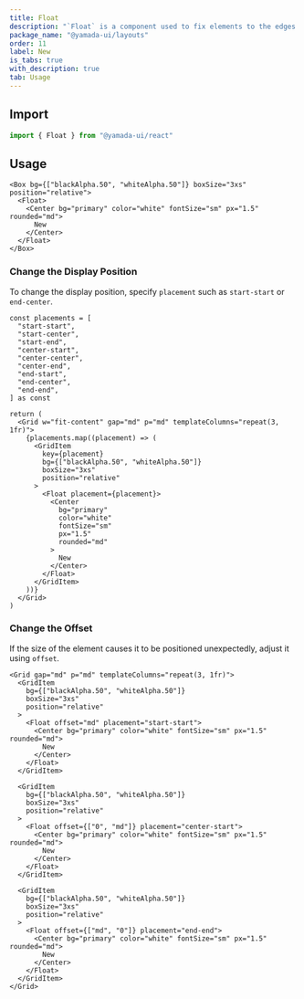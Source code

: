 ```yaml
---
title: Float
description: "`Float` is a component used to fix elements to the edges of a container."
package_name: "@yamada-ui/layouts"
order: 11
label: New
is_tabs: true
with_description: true
tab: Usage
---
```


## Import

```ts
import { Float } from "@yamada-ui/react"
```

## Usage

```tsx
<Box bg={["blackAlpha.50", "whiteAlpha.50"]} boxSize="3xs" position="relative">
  <Float>
    <Center bg="primary" color="white" fontSize="sm" px="1.5" rounded="md">
      New
    </Center>
  </Float>
</Box>
```

### Change the Display Position

To change the display position, specify `placement` such as `start-start` or `end-center`.

```tsx functional=true
const placements = [
  "start-start",
  "start-center",
  "start-end",
  "center-start",
  "center-center",
  "center-end",
  "end-start",
  "end-center",
  "end-end",
] as const

return (
  <Grid w="fit-content" gap="md" p="md" templateColumns="repeat(3, 1fr)">
    {placements.map((placement) => (
      <GridItem
        key={placement}
        bg={["blackAlpha.50", "whiteAlpha.50"]}
        boxSize="3xs"
        position="relative"
      >
        <Float placement={placement}>
          <Center
            bg="primary"
            color="white"
            fontSize="sm"
            px="1.5"
            rounded="md"
          >
            New
          </Center>
        </Float>
      </GridItem>
    ))}
  </Grid>
)
```

### Change the Offset

If the size of the element causes it to be positioned unexpectedly, adjust it using `offset`.

```tsx
<Grid gap="md" p="md" templateColumns="repeat(3, 1fr)">
  <GridItem
    bg={["blackAlpha.50", "whiteAlpha.50"]}
    boxSize="3xs"
    position="relative"
  >
    <Float offset="md" placement="start-start">
      <Center bg="primary" color="white" fontSize="sm" px="1.5" rounded="md">
        New
      </Center>
    </Float>
  </GridItem>

  <GridItem
    bg={["blackAlpha.50", "whiteAlpha.50"]}
    boxSize="3xs"
    position="relative"
  >
    <Float offset={["0", "md"]} placement="center-start">
      <Center bg="primary" color="white" fontSize="sm" px="1.5" rounded="md">
        New
      </Center>
    </Float>
  </GridItem>

  <GridItem
    bg={["blackAlpha.50", "whiteAlpha.50"]}
    boxSize="3xs"
    position="relative"
  >
    <Float offset={["md", "0"]} placement="end-end">
      <Center bg="primary" color="white" fontSize="sm" px="1.5" rounded="md">
        New
      </Center>
    </Float>
  </GridItem>
</Grid>
```
